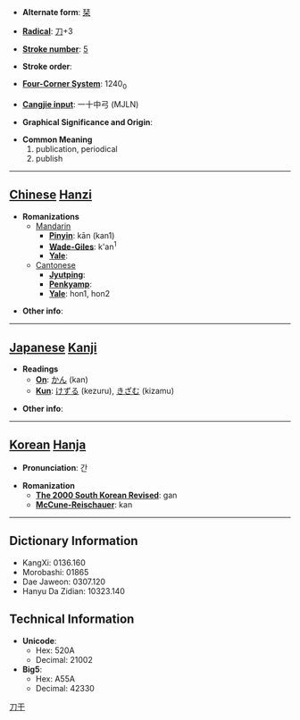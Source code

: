 * '''Alternate form''': [[栞]]

* '''[[Wiktionary:Chinese radical index| Radical]]''': [[Wiktionary:Chinese radical index 刀|刀]]+3

* '''[[Wiktionary:Chinese total strokes index|Stroke number]]''': [[Wiktionary:Chinese total strokes index 5|5]]

* '''Stroke order''': 

* '''[[Wiktionary:Chinese four corner index|Four-Corner System]]''': 1240<sub>0</sub>

* '''[[Wiktionary:Chinese Cangjie index|Cangjie input]]''': 一十中弓 (MJLN)

* '''Graphical Significance and Origin''': 

* '''Common Meaning'''
*#publication, periodical
*# publish


----

== [[Chinese]] [[Hanzi]] ==

* '''Romanizations'''
** [[Mandarin]]
*** '''[[Pinyin]]''': kān (kan1)
*** '''[[Wade-Giles]]''': k'an<sup>1</sup>
*** '''[[Yale]]''': 
**[[Cantonese]]
***'''[[Jyutping]]''':
***'''[[Penkyamp]]''': 
***'''[[Yale]]''': hon1, hon2

* '''Other info''': 

----

== [[Japanese]] [[Kanji]] ==

* '''Readings'''
** '''[[On]]''': [[かん]] (kan)
** '''[[Kun]]''': [[けずる]] (kezuru), [[きざむ]] (kizamu)

* '''Other info''':  

----

== [[Korean]] [[Hanja]] ==

* '''Pronunciation''': 간

* '''Romanization'''
** '''[[The 2000 South Korean Revised Romanization|The 2000 South Korean Revised]]''': gan
** '''[[McCune-Reischauer]]''': kan

----

== Dictionary Information ==

* KangXi: 0136.160
* Morobashi: 01865
* Dae Jaweon: 0307.120
* Hanyu Da Zidian: 10323.140

== Technical Information ==

* '''Unicode''':
** Hex: 520A
** Decimal: 21002
* '''Big5''':
** Hex: A55A
** Decimal: 42330

[[Category:CJKV simplified characters which already existed as traditional characters|刀干]]